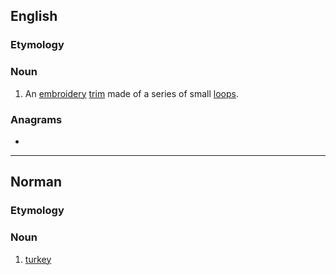 ==English==

===Etymology===
{{etyl|fr|en}}

===Noun===
{{wikipedia}}
{{en-noun}}

# An [[embroidery]] [[trim]] made of a series of small [[loop]]s.

===Anagrams===
* {{anagrams|en|optic|topic}}

----

==Norman==

===Etymology===
{{rfe|lang=nrf}}

===Noun===
{{nrf-noun|m}}

# {{lb|nrf|Jersey}} [[turkey]]

{{topics|nrf|Poultry}}